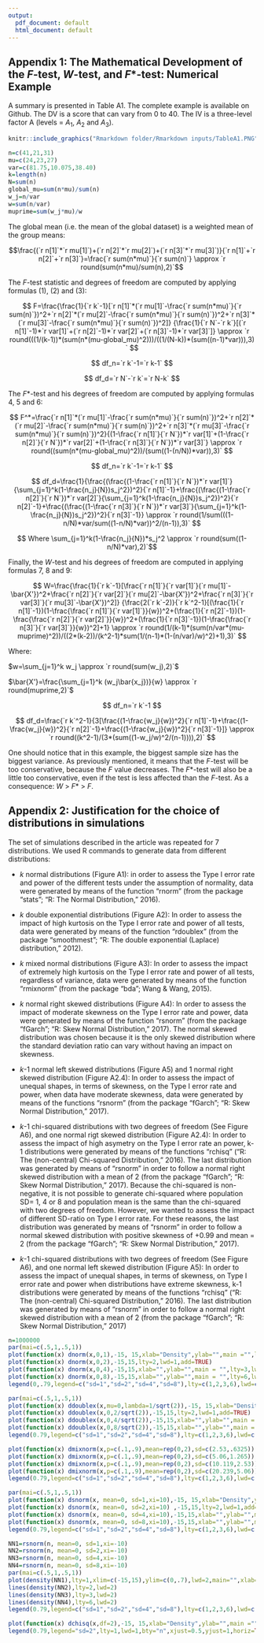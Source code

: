 ```yaml
---
output:
  pdf_document: default
  html_document: default
---
```

\setlength{\parindent}{0.0in}
\setlength{\leftskip}{0.0in}

## Appendix 1: The Mathematical Development of the *F*-test, *W*-test, and *F*\*-test: Numerical Example 

A summary is presented in Table A1. The complete example is available on Github. The DV is a score that can vary from 0 to 40. The IV is a three-level factor A (levels = $A_1$, $A_2$ and $A_3$). 

```r
knitr::include_graphics("Rmarkdown folder/Rmarkdown inputs/TableA1.PNG")
```

```r
n=c(41,21,31)
mu=c(24,23,27)
var=c(81.75,10.075,38.40)
k=length(n)
N=sum(n)
global_mu=sum(n*mu)/sum(n)
w_j=n/var
w=sum(n/var)
muprime=sum(w_j*mu)/w
```
The global mean (i.e. the mean of the global dataset) is a weighted mean of the group means: 

$$\frac{(`r n[1]`*`r mu[1]`)+(`r n[2]`*`r mu[2]`)+(`r n[3]`*`r mu[3]`)}{`r n[1]`+`r n[2]`+`r n[3]`}=\frac{`r sum(n*mu)`}{`r sum(n)`} \approx `r round(sum(n*mu)/sum(n),2)`$$

The *F*-test statistic and degrees of freedom are computed by applying formulas (1), (2) and (3):

$$
F=\frac{\frac{1}{`r k`-1}[`r n[1]`*(`r mu[1]`-\frac{`r sum(n*mu)`}{`r sum(n)`})^2+`r n[2]`*(`r mu[2]`-\frac{`r sum(n*mu)`}{`r sum(n)`})^2+`r n[3]`*(`r mu[3]`-\frac{`r sum(n*mu)`}{`r sum(n)`})^2]}
{\frac{1}{`r N`-`r k`}[(`r n[1]`-1)*`r var[1]`+(`r n[2]`-1)*`r var[2]`+(`r n[3]`-1)*`r var[3]`]} \approx `r round(((1/(k-1))*(sum(n*(mu-global_mu)^2)))/((1/(N-k))*(sum((n-1)*var))),3)
`
$$

$$
df_n=`r k`-1=`r k-1`
$$

$$
df_d=`r N`-`r k`=`r N-k`
$$

The *F*\*-test and his degrees of freedom are computed by applying formulas 4, 5 and 6:

$$
F^*=\frac{`r n[1]`*(`r mu[1]`-\frac{`r sum(n*mu)`}{`r sum(n)`})^2+`r n[2]`*(`r mu[2]`-\frac{`r sum(n*mu)`}{`r sum(n)`})^2+`r n[3]`*(`r mu[3]`-\frac{`r sum(n*mu)`}{`r sum(n)`})^2}{(1-\frac{`r n[1]`}{`r N`})*`r var[1]`+(1-\frac{`r n[2]`}{`r N`})*`r var[2]`+(1-\frac{`r n[3]`}{`r N`})*`r var[3]`} \approx `r round((sum(n*(mu-global_mu)^2))/(sum((1-(n/N))*var)),3)`
$$

$$
df_n=`r k`-1=`r k-1`
$$

$$
df_d=\frac{1}{\frac{(\frac{(1-\frac{`r n[1]`}{`r N`})*`r var[1]`}{\sum_{j=1}^k(1-\frac{n_j}{N})s_j^2})^2}{`r n[1]`-1}+\frac{(\frac{(1-\frac{`r n[2]`}{`r N`})*`r var[2]`}{\sum_{j=1}^k(1-\frac{n_j}{N})s_j^2})^2}{`r n[2]`-1}+\frac{(\frac{(1-\frac{`r n[3]`}{`r N`})*`r var[3]`}{\sum_{j=1}^k(1-\frac{n_j}{N})s_j^2})^2}{`r n[3]`-1}} \approx `r round(1/sum(((1-n/N)*var/sum((1-n/N)*var))^2/(n-1)),3)`
$$

$$ Where \sum_{j=1}^k(1-\frac{n_j}{N})*s_j^2 \approx `r round(sum((1-n/N)*var),2)`$$

Finally, the *W*-test and his degrees of freedom are computed in applying formulas 7, 8 and 9:

$$
W=\frac{\frac{1}{`r k`-1}[\frac{`r n[1]`}{`r var[1]`}(`r mu[1]`-\bar{X'})^2+\frac{`r n[2]`}{`r var[2]`}(`r mu[2]`-\bar{X'})^2+\frac{`r n[3]`}{`r var[3]`}(`r mu[3]`-\bar{X'})^2]}
{\frac{2(`r k`-2)}{`r k`^2-1}[(\frac{1}{`r n[1]`-1})(1-\frac{\frac{`r n[1]`}{`r var[1]`}}{w})^2+(\frac{1}{`r n[2]`-1})(1-\frac{\frac{`r n[2]`}{`r var[2]`}}{w})^2+(\frac{1}{`r n[3]`-1})(1-\frac{\frac{`r n[3]`}{`r var[3]`}}{w})^2]+1} \approx `r round(1/(k-1)*(sum(n/var*(mu-muprime)^2))/((2*(k-2))/(k^2-1)*sum(1/(n-1)*(1-(n/var)/w)^2)+1),3)`
$$

Where:

$w=\sum_{j=1}^k w_j \approx `r round(sum(w_j),2)`$ 

$\bar{X'}=\frac{\sum_{j=1}^k (w_j\bar{x_j})}{w} \approx `r round(muprime,2)`$

$$
df_n=`r k`-1
$$

$$
df_d=\frac{`r k`^2-1}{3[\frac{(1-\frac{w_j}{w})^2}{`r n[1]`-1}+\frac{(1-\frac{w_j}{w})^2}{`r n[2]`-1}+\frac{(1-\frac{w_j}{w})^2}{`r n[3]`-1}]} \approx `r round((k^2-1)/(3*(sum((1-w_j/w)^2/(n-1)))),2)`
$$

One should notice that in this example, the biggest sample size has the biggest variance. As previously mentioned, it means that the *F*-test will be too conservative, because the *F* value decreases. The *F*\*-test will also be a little too conservative, even if the test is less affected than the *F*-test. As a consequence: *W* > *F*\* > *F*. 

## Appendix 2: Justification for the choice of distributions in simulations

The set of simulations described in the article was repeated for 7 distributions. We used R commands to generate data from different distributions:

- *k* normal distributions (Figure A1): in order to assess the Type I error rate and power of the different tests under the assumption of normality, data were generated by means of the function "rnorm" (from the package "stats"; "R: The Normal Distribution," 2016).

- *k* double exponential distributions (Figure A2): In order to assess the impact of high kurtosis on the Type I error rate and power of all tests, data were generated by means of the function "rdoublex" (from the package "smoothmest"; "R: The double exponential (Laplace) distribution," 2012).  

- *k* mixed normal distributions (Figure A3): In order to assess the impact of extremely high kurtosis on the Type I error rate and power of all tests, regardless of variance, data were generated by means of the function "rmixnorm" (from the package "bda"; Wang & Wang, 2015).  

- *k* normal right skewed distributions (Figure A4): In order to assess the impact of moderate skewness on the Type I error rate and power, data were generated by means of the function "rsnorm" (from the package "fGarch"; "R: Skew Normal Distribution," 2017). The normal skewed distribution was chosen because it is the only skewed distribution where the standard deviation ratio can vary without having an impact on skewness. 

- *k*-1 normal left skewed distributions (Figure A5) and 1 normal right skewed distribution (Figure A2.4): In order to assess the impact of unequal shapes, in terms of skewness, on the Type I error rate and power, when data have moderate skewness, data were generated by means of the functions "rsnorm" (from the package "fGarch"; "R: Skew Normal Distribution," 2017). 

- *k*-1 chi-squared distributions with two degrees of freedom (See Figure A6), and one normal rigt skewed distribution (Figure A2.4): In order to assess the impact of high asymetry on the Type I error rate an power, k-1 distributions were generated by means of the functions "rchisq" ("R: The (non-central) Chi-squared Distribution," 2016). The last distribution was generated by means of "rsnorm" in order to follow a normal right skewed distribution with a mean of 2 (from the package "fGarch"; "R: Skew Normal Distribution," 2017). Because the chi-squared is non-negative, it is not possible to generate chi-squared where population SD= 1, 4 or 8 and population mean is the same than the chi-squared with two degrees of freedom. However, we wanted to assess the impact of different SD-ratio on Type I error rate. For these reasons, the last distribution was generated by means of "rsnorm" in order to follow a normal skewed distribution with positive skewness of +0.99 and mean = 2 (from the package "fGarch"; "R: Skew Normal Distribution," 2017). 

- *k*-1 chi-squared distributions with two degrees of freedom (See Figure A6), and one normal left skewed distribution (Figure A5): In order to assess the impact of unequal shapes, in terms of skewness, on Type I error rate and power when distributions have extreme skewness, k-1 distributions were generated by means of the functions "rchisq" ("R: The (non-central) Chi-squared Distribution," 2016). The last distribution was generated by means of "rsnorm" in order to follow a normal right skewed distribution with a mean of 2 (from the package "fGarch"; "R: Skew Normal Distribution," 2017)

```r
n=1000000
par(mai=c(.5,1,.5,1))
plot(function(x) dnorm(x,0,1),-15, 15,xlab="Density",ylab="",main ="",lty=1,xlim=c(-15,15),ylim=c(0,.7),lwd=1,cex.lab=1.2)
plot(function(x) dnorm(x,0,2),-15,15,lty=2,lwd=1,add=TRUE)
plot(function(x) dnorm(x,0,4),-15,15,xlab="",ylab="",main = "",lty=3,lwd=1,cex.lab=1.2,add=TRUE)
plot(function(x) dnorm(x,0,8),-15,15,xlab="",ylab="",main = "",lty=6,lwd=1,cex.lab=1.2,add=TRUE)
legend(0,.79,legend=c("sd=1","sd=2","sd=4","sd=8"),lty=c(1,2,3,6),lwd=c(2,2,2,2),bty="n",xjust=0.5,yjust=1,horiz=TRUE,xpd=TRUE,cex=1.4)
```

```r
par(mai=c(.5,1,.5,1))
plot(function(x) ddoublex(x,mu=0,lambda=1/sqrt(2)),-15, 15,xlab="Density",ylab="",main ="",lty=1,xlim=c(-15,15),ylim=c(0,.7),lwd=1,cex.lab=1.2)
plot(function(x) ddoublex(x,0,2/sqrt(2)),-15,15,lty=2,lwd=1,add=TRUE)
plot(function(x) ddoublex(x,0,4/sqrt(2)),-15,15,xlab="",ylab="",main = "",lty=3,lwd=1,cex.lab=1.2,add=TRUE)
plot(function(x) ddoublex(x,0,8/sqrt(2)),-15,15,xlab="",ylab="",main = "",lty=6,lwd=1,cex.lab=1.2,add=TRUE)
legend(0.79,legend=c("sd=1","sd=2","sd=4","sd=8"),lty=c(1,2,3,6),lwd=c(2,2,2,2),bty="n",xjust=0.5,yjust=1,horiz=TRUE,xpd=TRUE,cex=1.4)
```

```r
plot(function(x) dmixnorm(x,p=c(.1,.9),mean=rep(0,2),sd=c(2.53,.6325)),-15, 15,xlab="Density",ylab="",main ="",lty=1,xlim=c(-15,15),ylim=c(0,.7),lwd=1,cex.lab=1.2)
plot(function(x) dmixnorm(x,p=c(.1,.9),mean=rep(0,2),sd=c(5.06,1.265)),-15,15,lty=2,lwd=1,add=TRUE)
plot(function(x) dmixnorm(x,p=c(.1,.9),mean=rep(0,2),sd=c(10.119,2.53)),-15,15,xlab="",ylab="",main = "",lty=3,lwd=1,cex.lab=1.2,add=TRUE)
plot(function(x) dmixnorm(x,p=c(.1,.9),mean=rep(0,2),sd=c(20.239,5.06)),-15,15,xlab="",ylab="",main = "",lty=6,lwd=1,cex.lab=1.2,add=TRUE)
legend(0.79,legend=c("sd=1","sd=2","sd=4","sd=8"),lty=c(1,2,3,6),lwd=c(2,2,2,2),bty="n",xjust=0.5,yjust=1,horiz=TRUE,xpd=TRUE,cex=1.4)
```
 
```r
par(mai=c(.5,1,.5,1))
plot(function(x) dsnorm(x, mean=0, sd=1,xi=10),-15, 15,xlab="Density",ylab="",main ="",lty=1,xlim=c(-15,15),ylim=c(0,.7),lwd=1,cex.lab=1.2)
plot(function(x) dsnorm(x, mean=0, sd=2,xi=10) ,-15,15,lty=2,lwd=1,add=TRUE)
plot(function(x) dsnorm(x, mean=0, sd=4,xi=10),-15,15,xlab="",ylab="",main = "",lty=3,lwd=1,cex.lab=1.2,add=TRUE)
plot(function(x) dsnorm(x, mean=0, sd=8,xi=10),-15,15,xlab="",ylab="",main = "",lty=6,lwd=1,cex.lab=1.2,add=TRUE)
legend(0.79,legend=c("sd=1","sd=2","sd=4","sd=8"),lty=c(1,2,3,6),lwd=c(2,2,2,2),bty="n",xjust=0.5,yjust=1,horiz=TRUE,xpd=TRUE,cex=1.4)
```

```r
NN1=rsnorm(n, mean=0, sd=1,xi=-10) 
NN2=rsnorm(n, mean=0, sd=2,xi=-10) 
NN3=rsnorm(n, mean=0, sd=4,xi=-10)  
NN4=rsnorm(n, mean=0, sd=8,xi=-10)  
par(mai=c(.5,1,.5,1))
plot(density(NN1),lty=1,xlim=c(-15,15),ylim=c(0,.7),lwd=2,main="",xlab="",cex.lab=1.2)
lines(density(NN2),lty=2,lwd=2)
lines(density(NN3),lty=3,lwd=2)
lines(density(NN4),lty=6,lwd=2)
legend(0.79,legend=c("sd=1","sd=2","sd=4","sd=8"),lty=c(1,2,3,6),lwd=c(2,2,2,2),bty="n",xjust=0.5,yjust=1,horiz=TRUE,xpd=TRUE,cex=1.4)
```

```r
plot(function(x) dchisq(x,df=2),-15, 15,xlab="Density",ylab="",main ="",lty=1,xlim=c(-15,15),ylim=c(0,.7),lwd=1,cex.lab=1.2)
legend(0.79,legend="sd=2",lty=1,lwd=1,bty="n",xjust=0.5,yjust=1,horiz=TRUE,xpd=TRUE,cex=1.4)
```
